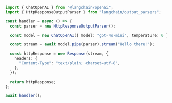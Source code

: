 ```typescript
import { ChatOpenAI } from "@langchain/openai";
import { HttpResponseOutputParser } from "langchain/output_parsers";

const handler = async () => {
  const parser = new HttpResponseOutputParser();

  const model = new ChatOpenAI({ model: "gpt-4o-mini", temperature: 0 });

  const stream = await model.pipe(parser).stream("Hello there!");

  const httpResponse = new Response(stream, {
    headers: {
      "Content-Type": "text/plain; charset=utf-8",
    },
  });

  return httpResponse;
};

await handler();
```